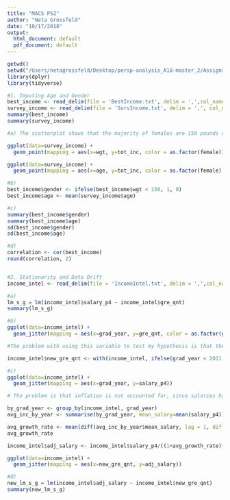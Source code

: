 ```yaml
---
title: "MACS PS2"
author: "Neta Grossfeld"
date: "10/17/2018"
output:
  html_document: default
  pdf_document: default
---
```


```r

getwd()
setwd("/Users/netagrossfeld/Desktop/persp-analysis_A18-master_2/Assignments/A2")
library(dplyr)
library(tidyverse)

#1. Imputing Age and Gender
best_income <- read_delim(file = 'BestIncome.txt', delim = ',',col_names = c("lab_inc", "cap_inc", "hgt", "wgt"))
survey_income <- read_delim(file = 'SurvIncome.txt', delim = ',', col_names = c("tot_inc", "wgt", "age", "female"))
summary(best_income)
summary(survey_income)

#a) The scatterplot shows that the majority of females are 150 pounds or less, so we can impute gender based on whether or not the observation is 150 pounds or less. As for age, there is no clear trend, so we take the mean age and apply it to all observations. 

ggplot(data=survey_income) +
  geom_point(mapping = aes(x=wgt, y=tot_inc, color = as.factor(female)))

ggplot(data=survey_income) +
  geom_point(mapping = aes(x=age, y=tot_inc, color = as.factor(female)))

#b)
best_income$gender <- ifelse(best_income$wgt < 150, 1, 0)
best_income$age <- mean(survey_income$age)

#c)
summary(best_income$gender)
summary(best_income$age)
sd(best_income$gender)
sd(best_income$age)

#d)
correlation <- cor(best_income)
round(correlation, 2)


#2. Stationarity and Data Drift
income_intel <- read_delim(file = 'IncomeIntel.txt', delim = ',',col_names = c("grad_year", "gre_qnt", "salary_p4"))

#a)
lm_s_g = lm(income_intel$salary_p4 ~ income_intel$gre_qnt)
summary(lm_s_g)

#b)
ggplot(data=income_intel) +
  geom_jitter(mapping = aes(x=grad_year, y=gre_qnt, color = as.factor(grad_year), alpha=.05))

#The problem with using this variable to test my hypothesis is that the GRE quant scoring scale changed in 2011. See below for the code that implements changing the scale for old scores. 

income_intel$new_gre_qnt <- with(income_intel, ifelse(grad_year < 2011, gre_qnt * 170 / 800, gre_qnt))

#c)
ggplot(data=income_intel) +
  geom_jitter(mapping = aes(x=grad_year, y=salary_p4))

# The problem is that inflation is not accounted for, since salaries have the same distribution but higher every year. I used Rick's solution to detrend the variable below. 

by_grad_year <- group_by(income_intel, grad_year)
avg_inc_by_year <- summarise(by_grad_year, mean_salary=mean(salary_p4))

avg_growth_rate <- mean(diff(avg_inc_by_year$mean_salary, lag = 1, differences = 1)/((slice(avg_inc_by_year, 1:12))$mean_salary))
avg_growth_rate

income_intel$adj_salary <- income_intel$salary_p4/((1+avg_growth_rate)**(income_intel$grad_year - 2001))

ggplot(data=income_intel) +
  geom_jitter(mapping = aes(x=new_gre_qnt, y=adj_salary))

#d)
new_lm_s_g = lm(income_intel$adj_salary ~ income_intel$new_gre_qnt)
summary(new_lm_s_g)



```

